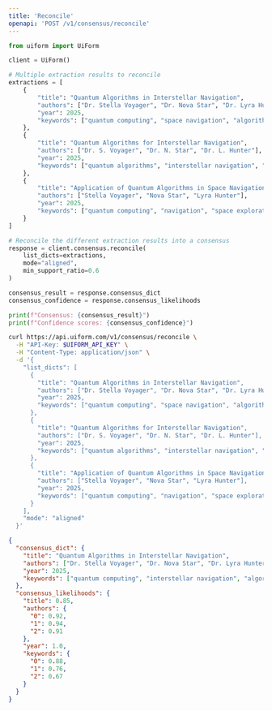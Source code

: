```yaml
---
title: 'Reconcile'
openapi: 'POST /v1/consensus/reconcile'
---
```




<RequestExample>

```python python
from uiform import UiForm

client = UiForm()

# Multiple extraction results to reconcile
extractions = [
    {
        "title": "Quantum Algorithms in Interstellar Navigation",
        "authors": ["Dr. Stella Voyager", "Dr. Nova Star", "Dr. Lyra Hunter"],
        "year": 2025,
        "keywords": ["quantum computing", "space navigation", "algorithms"]
    },
    {
        "title": "Quantum Algorithms for Interstellar Navigation",
        "authors": ["Dr. S. Voyager", "Dr. N. Star", "Dr. L. Hunter"],
        "year": 2025,
        "keywords": ["quantum algorithms", "interstellar navigation", "space travel"]
    },
    {
        "title": "Application of Quantum Algorithms in Space Navigation",
        "authors": ["Stella Voyager", "Nova Star", "Lyra Hunter"],
        "year": 2025,
        "keywords": ["quantum computing", "navigation", "space exploration"]
    }
]

# Reconcile the different extraction results into a consensus
response = client.consensus.reconcile(
    list_dicts=extractions,
    mode="aligned",
    min_support_ratio=0.6
)

consensus_result = response.consensus_dict
consensus_confidence = response.consensus_likelihoods

print(f"Consensus: {consensus_result}")
print(f"Confidence scores: {consensus_confidence}")
```


```bash curl
curl https://api.uiform.com/v1/consensus/reconcile \
  -H "API-Key: $UIFORM_API_KEY" \
  -H "Content-Type: application/json" \
  -d '{
    "list_dicts": [
      {
        "title": "Quantum Algorithms in Interstellar Navigation",
        "authors": ["Dr. Stella Voyager", "Dr. Nova Star", "Dr. Lyra Hunter"],
        "year": 2025,
        "keywords": ["quantum computing", "space navigation", "algorithms"]
      },
      {
        "title": "Quantum Algorithms for Interstellar Navigation",
        "authors": ["Dr. S. Voyager", "Dr. N. Star", "Dr. L. Hunter"],
        "year": 2025,
        "keywords": ["quantum algorithms", "interstellar navigation", "space travel"]
      },
      {
        "title": "Application of Quantum Algorithms in Space Navigation",
        "authors": ["Stella Voyager", "Nova Star", "Lyra Hunter"],
        "year": 2025,
        "keywords": ["quantum computing", "navigation", "space exploration"]
      }
    ],
    "mode": "aligned"
  }'
```

</RequestExample>


<ResponseExample>

```json 200
{
  "consensus_dict": {
    "title": "Quantum Algorithms in Interstellar Navigation",
    "authors": ["Dr. Stella Voyager", "Dr. Nova Star", "Dr. Lyra Hunter"],
    "year": 2025,
    "keywords": ["quantum computing", "interstellar navigation", "algorithms"]
  },
  "consensus_likelihoods": {
    "title": 0.85,
    "authors": {
      "0": 0.92,
      "1": 0.94,
      "2": 0.91
    },
    "year": 1.0,
    "keywords": {
      "0": 0.88,
      "1": 0.76,
      "2": 0.67
    }
  }
}
```

</ResponseExample>

